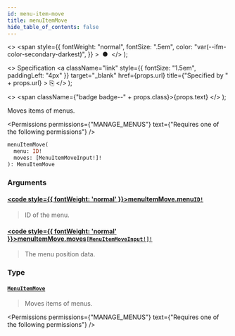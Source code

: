 ```yaml
---
id: menu-item-move
title: menuItemMove
hide_table_of_contents: false
---
```


  <>
    <span
      style={{
        fontWeight: "normal",
        fontSize: ".5em",
        color: "var(--ifm-color-secondary-darkest)",
      }}
    >
      &nbsp;●&nbsp;
    </span>
  </>
);

  <>
    Specification
    <a
      className="link"
      style={{ fontSize: "1.5em", paddingLeft: "4px" }}
      target="\_blank"
      href={props.url}
      title={"Specified by " + props.url}
    >
      ⎘
    </a>
  </>
);

  <>
    <span className={"badge badge--" + props.class}>{props.text}</span>
  </>
);

Moves items of menus.

<Permissions
  permissions={"MANAGE_MENUS"}
  text={"Requires one of the following permissions"}
/>

```graphql
menuItemMove(
  menu: ID!
  moves: [MenuItemMoveInput!]!
): MenuItemMove
```

### Arguments

#### [<code style={{ fontWeight: 'normal' }}>menuItemMove.<b>menu</b></code>](#)<Bullet />[`ID!`](../../../api-reference/miscellaneous/scalars/id) <Badge class="secondary" text="non-null"/> <Badge class="secondary" text="scalar"/> <Badge class="secondary" text="miscellaneous"/>

> ID of the menu.

#### [<code style={{ fontWeight: 'normal' }}>menuItemMove.<b>moves</b></code>](#)<Bullet />[`[MenuItemMoveInput!]!`](../../../api-reference/miscellaneous/inputs/menu-item-move-input) <Badge class="secondary" text="non-null"/> <Badge class="secondary" text="input"/> <Badge class="secondary" text="miscellaneous"/>

> The menu position data.

### Type

#### [`MenuItemMove`](../../../api-reference/miscellaneous/objects/menu-item-move) <Badge class="secondary" text="object"/> <Badge class="secondary" text="miscellaneous"/>

> Moves items of menus.

<Permissions
  permissions={"MANAGE_MENUS"}
  text={"Requires one of the following permissions"}
/>

>

